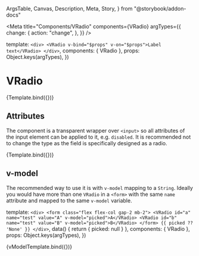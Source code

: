   ArgsTable,
  Canvas,
  Description,
  Meta,
  Story,
} from "@storybook/addon-docs"


<Meta
  title="Components/VRadio"
  components={VRadio}
  argTypes={{
    change: {
      action: "change",
    },
  }}
/>

  template: `
    <div>
      <VRadio v-bind="$props" v-on="$props">Label text</VRadio>
    </div>
  `,
  components: { VRadio },
  props: Object.keys(argTypes),
})

# VRadio

<Description of={VRadio} />

<ArgsTable of={VRadio} />

<Canvas>
  <Story
    name="Default"
    args={{
      id: "default",
      value: "value",
      modelValue: "modelValue", // if same as value, radio is checked
    }}
  >
    {Template.bind({})}
  </Story>
</Canvas>

## Attributes

The component is a transparent wrapper over `<input>` so all attributes of the
input element can be applied to it, e.g. `disabled`. It is recommended not to
change the type as the field is specifically designed as a radio.

<Canvas>
  <Story
    name="Disabled"
    args={{
      id: "disabled",
      value: "value",
      modelValue: "modelValue", // if same as value, radio is checked
      disabled: true,
    }}
  >
    {Template.bind({})}
  </Story>
</Canvas>

## v-model

The recommended way to use it is with `v-model` mapping to a `String`. Ideally
you would have more than one `VRadio` in a `<form>` with the same `name`
attribute and mapped to the same `v-model` variable.

  template: `
    <div>
      <form class="flex flex-col gap-2 mb-2">
        <VRadio id="a" name="test" value="A" v-model="picked">A</VRadio>
        <VRadio id="b" name="test" value="B" v-model="picked">B</VRadio>
      </form>
      {{ picked ?? 'None' }}
    </div>
  `,
  data() {
    return { picked: null }
  },
  components: { VRadio },
  props: Object.keys(argTypes),
})

<Canvas>
  <Story name="v-model">{vModelTemplate.bind({})}</Story>
</Canvas>
